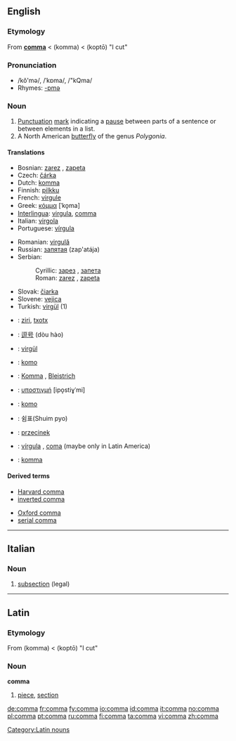 {{see|coma}}
==English==
{{Punctuation marks}}

===Etymology===
From {{L.}} '''[[#Latin|comma]]''' < {{AGr.}} '''{{polytonic|[[κόμμα]]}}''' (komma) < '''{{polytonic|[[κόπτω]]}}''' (koptō) "I cut"

===Pronunciation===
*/kŏ'mə/, /ˈkɒma/, /"kQma/
*Rhymes: [[Rhymes:English:-ɒmə|-ɒmə]]

===Noun===
{{en-noun}}

# [[Punctuation]] [[mark]] indicating a [[pause]] between parts of a sentence or between elements in a list.
# A North American [[butterfly]] of the genus ''Polygonia''.

====Translations====
{{trans-top|Punctuation}}
*Bosnian: [[zarez]] {{m}}, [[zapeta]] {{f}}
*Czech: [[čárka]] {{f}}
*Dutch: [[komma]] {{f}}
*Finnish: [[pilkku]]
*French: [[virgule]] {{f}}
*Greek: [[κόμμα]] [ˈko̞ma] {{n}}
*[[Interlingua]]: [[virgula]], [[#Interlingua|comma]]
*Italian: [[virgola]] {{f}}
*Portuguese: [[vírgula]] {{f}}
{{trans-mid}}
*Romanian: [[virgulă]] {{f}}
*Russian: [[запятая]] (zap'atája) {{f}}
*Serbian:
*:Cyrillic: [[зарез]] {{m}}, [[запета]] {{f}}
*:Roman: [[zarez#Serbian|zarez]] {{m}}, [[zapeta#Serbian|zapeta]] {{f}}
*Slovak: [[čiarka]] {{f}}
*Slovene: [[vejica]] {{f}}
*Turkish: [[virgül]] (1)
{{trans-bottom}}

{{trans-top|Butterfly}}
{{trans-mid}}
{{trans-bottom}}

{{trans-top|Translations to be checked}}
*{{ttbc|Basque}}: [[ziri]], [[txotx]]
*{{ttbc|Chinese}}: [[逗号]] (dòu hào)
*{{ttbc|Tatar}}: [[virgül]]
*{{ttbc|Esperanto}}: [[komo]]
*{{ttbc|German}}: [[Komma]] {{n}}, [[Bleistrich]] {{m}}
*{{ttbc|Greek}}: [[υποστιγμή]] [ipo̞stiɣˈmi] {{f}}
{{trans-mid}}
*{{ttbc|Ido}}: [[komo]]
*{{ttbc|Korean}}: 쉼표(Shuim pyo)
*{{ttbc|Polish}}: [[przecinek]] {{m}}
*{{ttbc|Spanish}}: [[vírgula]] {{f}}, [[coma]] {{f}} (maybe only in Latin America)
*{{ttbc|Swedish}}: [[komma]] {{n}}
{{trans-bottom}}

====Derived terms====
{{top2}}
*[[Harvard comma]]
*[[inverted comma]]
{{mid2}}
*[[Oxford comma]]
*[[serial comma]]
{{bottom}}

----

==Italian==

===Noun===
{{it-noun|comm|m|a|i}}

# [[subsection]] (legal)

----

==Latin==

===Etymology===
From {{AGr.|la}} '''{{polytonic|[[κόμμα]]}}''' (komma) < '''{{polytonic|[[κόπτω]]}}''' (koptō) "I cut"

===Noun===
'''comma'''

# [[piece]], [[section]]

[[Category:Latin nouns]]

[[de:comma]]
[[fr:comma]]
[[fy:comma]]
[[io:comma]]
[[id:comma]]
[[it:comma]]
[[no:comma]]
[[pl:comma]]
[[pt:comma]]
[[ru:comma]]
[[fi:comma]]
[[ta:comma]]
[[vi:comma]]
[[zh:comma]]